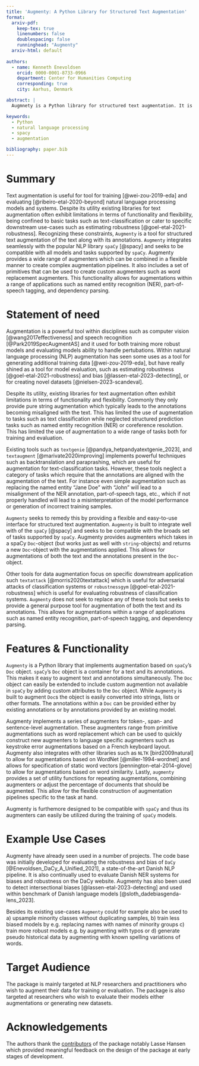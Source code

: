 ```yaml
---
title: 'Augmenty: A Python Library for Structured Text Augmentation'
format:
  arxiv-pdf:
    keep-tex: true  
    linenumbers: false
    doublespacing: false
    runninghead: "Augmenty"
  arxiv-html: default
    
authors:
  - name: Kenneth Enevoldsen
    orcid: 0000-0001-8733-0966
    department: Center for Humanities Computing
    corresponding: true
    city: Aarhus, Denmark

abstract: |
  Augmnety is a Python library for structured text augmentation. It is built on top of spaCy and allows for augmentation of both the text and its annotations. Augmenty provides a wide range of augmenters which can be combined in a flexible manner to create complex augmentation pipelines. It also includes a set of primitives that can be used to create custom augmenters such as word replacement augmenters. This functionality allows for augmentations within a range of applications such as named entity recognition (NER), part-of-speech tagging, and dependency parsing.

keywords:
  - Python
  - natural language processing
  - spacy
  - augmentation

bibliography: paper.bib
---
```



# Summary
Text augmentation is useful for tool for training [@wei-zou-2019-eda] and evaluating [@ribeiro-etal-2020-beyond] natural language processing models and systems. Despite its utility existing libraries for text augmentation often exhibit limitations in terms of functionality and flexibility, being confined to basic tasks such as text-classification or cater to specific downstream use-cases such as estimating robustness [@goel-etal-2021-robustness]. Recognizing these constraints, `Augmenty` is a tool for structured text augmentation of the text along with its annotations. `Augmenty` integrates seamlessly with the popular NLP library `spaCy`  [@spacy] and seeks to be compatible with all models and tasks supported by `spaCy`. Augmenty provides a wide range of augmenters which can be combined in a flexible manner to create complex augmentation pipelines. It also includes a set of primitives that can be used to create custom augmenters such as word replacement augmenters. This functionality allows for augmentations within a range of applications such as named entity recognition (NER), part-of-speech tagging, and dependency parsing.

# Statement of need
<!-- augmentation is useful -->
Augmentation is a powerful tool within disciplines such as computer vision [@wang2017effectiveness] and speech recognition [@Park2019SpecAugmentAS] and it used for both training more robust models and evaluating models ability to handle pertubations. Within natural language processing (NLP) augmentation has seen some uses as a tool for generating additional training data [@wei-zou-2019-eda], but have really shined as a tool for model evaluation, such as estimating robustness [@goel-etal-2021-robustness] and bias [@lassen-etal-2023-detecting], or for creating novel datasets [@nielsen-2023-scandeval]. 

Despite its utility, existing libraries for text augmentation often exhibit limitations in terms of functionality and flexibility. Commonly they only provide pure string augmentation which typically leads to the annotations becoming misaligned with the text. This has limited the use of augmentation to tasks such as text classification while neglected structured prediction tasks such as named entity recognition (NER) or coreference resolution. This has limited the use of augmentation to a wide range of tasks both for training and evaluation.

<!-- limitation of existing methods -->
Existing tools such as `textgenie` [@pandya_hetpandyatextgenie_2023], and `textaugment` [@marivate2020improving] implements powerful techniques such as backtranslation and paraprashing, which are useful for augmentation for text-classification tasks. However, these tools neglect a category of tasks which require that the annotations are aligned with the augmentation of the text. For instance even simple augmentation such as replacing the named entity "Jane Doe" with "John" will lead to a misalignment of the NER annotation, part-of-speech tags, etc., which if not properly handled will lead to a misinterpretation of the model performance or generation of incorrect training samples. 

`Augmenty` seeks to remedy this by providing a flexible and easy-to-use interface for structured text augmentation. `Augmenty` is built to integrate well with of the `spaCy` [@spacy] and seeks to be compatible with the broads set of tasks supported by `spaCy`. Augmenty provides augmenters which takes in a spaCy `Doc`-object (but works just as well with `string`-objects) and returns a new `Doc`-object with the augmentations applied. This allows for augmentations of both the text and the annotations present in the `Doc`-object.

Other tools for data augmentation focus on specific downstream application such `textattack` [@morris2020textattack] which is useful for adversarial attacks of classification systems or `robustnessgym` [@goel-etal-2021-robustness] which is useful for evaluating robustness of classification systems. `Augmenty` does not seek to replace any of these tools
but seeks to provide a general purpose tool for augmentation of both the text and its annotations. This allows for augmentations within a range of applications such as named entity recognition, part-of-speech tagging, and dependency parsing.

# Features & Functionality

`Augmenty` is a Python library that implements augmentation based on `spaCy`'s `Doc` object. `spaCy`'s `Doc` object is a container for a text and its annotations. This makes it easy to augment text and annotations simultaneously. The `Doc` object can easily be extended to include custom augmention not available in `spaCy` by adding custom attributes to the `Doc` object. While `Augmenty` is built to augment `Doc`s the object is easily converted into strings, lists or other formats. The annotations within a `Doc` can be provided either by existing annotations or by annotations provided by an existing model.

Augmenty implements a series of augmenters for token-, span- and sentence-level augmentation. These augmenters range from primitive augmentations such as word replacement which can be used to quickly construct new augmenters to language specific augmenters such as keystroke error augmentations based on a French keyboard layout. Augmenty also integrates with other libraries such as `NLTK` [bird2009natural] to allow for augmentations based on WordNet [@miller-1994-wordnet] and allows for specification of static word vectors [pennington-etal-2014-glove] to allow for augmentations based on word similarity. Lastly, `augmenty` provides a set of utility functions for repeating augmentations, combining augmenters or adjust the percentage of documents that should be augmented. This allow for the flexible construction of augmentation pipelines specific to the task at hand.

Augmenty is furthemore designed to be compatible with `spaCy` and thus its augmenters can easily be utilized during the training of `spaCy` models.

# Example Use Cases

Augmenty have already seen used in a number of projects. The code base was initially developed for evaluating the robustness and bias of `DaCy` [@Enevoldsen_DaCy_A_Unified_2021], a state-of-the-art Danish NLP pipeline. It is also continually used to evaluate Danish NER systems for biases and robustness on the DaCy website.
Augmenty has also been used to detect intersectional biases [@lassen-etal-2023-detecting] and used within benchmark of Danish language models [@sloth_dadebiasgenda-lens_2023].

Besides its existing use-cases `Augmenty` could for example also be used to a) upsample minority classes without duplicating samples, b) train less biased models by e.g. replacing names with names of minority groups c) train more robust models e.g. by augmenting with typos or d) generate pseudo historical data by augmenting with known spelling variations of words.


# Target Audience

The package is mainly targeted at NLP researchers and practitioners who wish to augment their data for training or evaluation. The package is also targeted at researchers who wish to evaluate their models either augmentations or generating new datasets.


# Acknowledgements
The authors thank the [contributors](https://github.com/KennethEnevoldsen/augmenty/graphs/contributors) of the package notably Lasse Hansen which provided meaningful feedback on the design of the package at early stages of development.